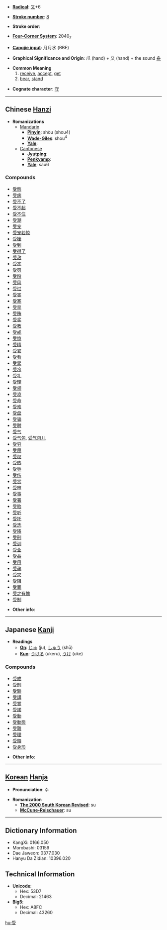 * '''[[Wiktionary:Chinese radical index| Radical]]''': [[Wiktionary:Chinese radical index 又|又]]+6

* '''[[Wiktionary:Chinese total strokes index|Stroke number]]''': [[Wiktionary:Chinese total strokes index 8|8]]

* '''Stroke order''': 

* '''[[Wiktionary:Chinese four corner index|Four-Corner System]]''': 2040<sub>7</sub>

* '''[[Wiktionary:Chinese Cangjie index|Cangjie input]]''': 月月水 (BBE)

* '''Graphical Significance and Origin''': 爪 (hand) + 又 (hand) + the sound [[舟]]

* '''Common Meaning'''
*# [[receive]], [[accept]], [[get]]
*# [[bear]], [[stand]]

* '''Cognate character''': [[守]]

----

== Chinese [[Hanzi]] ==

* '''Romanizations'''
** [[Mandarin]]
*** '''[[Pinyin]]''': shòu (shou4)
*** '''[[Wade-Giles]]''': shou<sup>4</sup>
*** '''[[Yale]]''': 
**[[Cantonese]]
***'''[[Jyutping]]''':
***'''[[Penkyamp]]''': 
***'''[[Yale]]''': sau6

===Compounds===
*[[受憋]]
*[[受病]]
*[[受不了]]
*[[受不起]]
*[[受不住]]
*[[受潮]]
*[[受宠]]
*[[受宠若惊]]
*[[受挫]]
*[[受到]]
*[[受得了]]
*[[受敌]]
*[[受冻]]
*[[受罚]]
*[[受粉]]
*[[受风]]
*[[受过]]
*[[受害]]
*[[受寒]]
*[[受旱]]
*[[受贿]]
*[[受奖]]
*[[受教]]
*[[受戒]]
*[[受惊]]
*[[受精]]
*[[受窘]]
*[[受看]]
*[[受累]]
*[[受冷]]
*[[受礼]]
*[[受理]]
*[[受领]]
*[[受凉]]
*[[受命]]
*[[受难]]
*[[受盘]]
*[[受骗]]
*[[受聘]]
*[[受气]]
*[[受气包]], [[受气包儿]]
*[[受穷]]
*[[受屈]]
*[[受权]]
*[[受热]]
*[[受辱]]
*[[受伤]]
*[[受赏]]
*[[受审]]
*[[受事]]
*[[受署]]
*[[受胎]]
*[[受听]]
*[[受托]]
*[[受洗]]
*[[受降]]
*[[受刑]]
*[[受训]]
*[[受业]]
*[[受益]]
*[[受用]]
*[[受孕]]
*[[受灾]]
*[[受阻]]
*[[受罪]]
*[[受之有愧]]
*[[受制]]

* '''Other info''': 

----

== Japanese [[Kanji]] ==

* '''Readings'''
** '''[[On]]''': [[じゅ]] (ju), [[しゅう]] (shū)
** '''[[Kun]]''': [[うける]] (ukeru), [[うけ]] (uke)

===Compounds===
*[[受戒]]
*[[受刑]]
*[[受験]]
*[[受講]]
*[[受賞]]
*[[受諾]]
*[[受動]]
*[[受動態]]
*[[受難]]
*[[受理]]
*[[受領]]
*[[受身形]]

* '''Other info''':  

----

== [[Korean]] [[Hanja]] ==

* '''Pronunciation''': 수

* '''Romanization'''
** '''[[The 2000 South Korean Revised Romanization|The 2000 South Korean Revised]]''': su
** '''[[McCune-Reischauer]]''': su

----

== Dictionary Information ==

* KangXi: 0166.050
* Morobashi: 03159
* Dae Jaweon: 0377.030
* Hanyu Da Zidian: 10396.020

== Technical Information ==

* '''Unicode''':
** Hex: 53D7
** Decimal: 21463
* '''Big5''':
** Hex: A8FC
** Decimal: 43260

[[hu:受]]